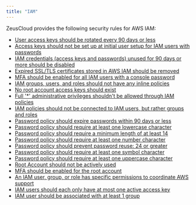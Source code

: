 ```yaml
---
title: "IAM"
---
```


ZeusCloud provides the following security rules for AWS IAM:
- <a href="https://github.com/Zeus-Labs/ZeusCloud/blob/main/backend/rules/iam/access_keys_rotated_90_days.go">User access keys should be rotated every 90 days or less</a>
- <a href="https://github.com/Zeus-Labs/ZeusCloud/blob/main/backend/rules/iam/avoid_access_keys_at_setup.go">Access keys should not be set up at initial user setup for IAM users with passwords</a>
- <a href="https://github.com/Zeus-Labs/ZeusCloud/blob/main/backend/rules/iam/credentials_unused_90_days.go">IAM credentials (access keys and passwords) unused for 90 days or more should be disabled</a>
- <a href="https://github.com/Zeus-Labs/ZeusCloud/blob/main/backend/rules/iam/expired_server_certificates.go">Expired SSL/TLS certificates stored in AWS IAM should be removed</a>
- <a href="https://github.com/Zeus-Labs/ZeusCloud/blob/main/backend/rules/iam/mfa_enabled_for_console_access.go">MFA should be enabled for all IAM users with a console password</a>
- <a href="https://github.com/Zeus-Labs/ZeusCloud/blob/main/backend/rules/iam/no_inline_policies.go">IAM groups, users, and roles should not have any inline policies</a>
- <a href="https://github.com/Zeus-Labs/ZeusCloud/blob/main/backend/rules/iam/no_root_access_keys.go">No root account access keys should exist</a>
- <a href="https://github.com/Zeus-Labs/ZeusCloud/blob/main/backend/rules/iam/no_star_policies.go">Full '*' administrative privileges shouldn't be allowed through IAM policies</a>
- <a href="https://github.com/Zeus-Labs/ZeusCloud/blob/main/backend/rules/iam/no_user_policies.go">IAM policies should not be connected to IAM users, but rather groups and roles</a>
- <a href="https://github.com/Zeus-Labs/ZeusCloud/blob/main/backend/rules/iam/password_expiry.go">Password policy should expire passwords within 90 days or less</a>
- <a href="https://github.com/Zeus-Labs/ZeusCloud/blob/main/backend/rules/iam/password_lowercase_required.go">Password policy should require at least one lowercase character</a>
- <a href="https://github.com/Zeus-Labs/ZeusCloud/blob/main/backend/rules/iam/password_min_length.go">Password policy should require a minimum length of at least 14</a>
- <a href="https://github.com/Zeus-Labs/ZeusCloud/blob/main/backend/rules/iam/password_numbers_required.go">Password policy should require at least one number character</a>
- <a href="https://github.com/Zeus-Labs/ZeusCloud/blob/main/backend/rules/iam/password_reuse_prevention.go">Password policy should prevent password reuse: 24 or greater</a>
- <a href="https://github.com/Zeus-Labs/ZeusCloud/blob/main/backend/rules/iam/password_symbols_required.go">Password policy should require at least one symbol character</a>
- <a href="https://github.com/Zeus-Labs/ZeusCloud/blob/main/backend/rules/iam/password_uppercase_required.go">Password policy should require at least one uppercase character</a>
- <a href="https://github.com/Zeus-Labs/ZeusCloud/blob/main/backend/rules/iam/root_account_used.go">Root Account should not be actively used</a>
- <a href="https://github.com/Zeus-Labs/ZeusCloud/blob/main/backend/rules/iam/root_mfa_enabled.go">MFA should be enabled for the root account</a>
- <a href="https://github.com/Zeus-Labs/ZeusCloud/blob/main/backend/rules/iam/support_policy.go">An IAM user, group, or role has specific permissions to coordinate AWS support</a>
- <a href="https://github.com/Zeus-Labs/ZeusCloud/blob/main/backend/rules/iam/user_active_access_keys.go">IAM users should each only have at most one active access key</a>
- <a href="https://github.com/Zeus-Labs/ZeusCloud/blob/main/backend/rules/iam/user_attached_to_group.go">IAM user should be associated with at least 1 group</a>

